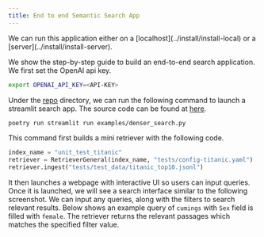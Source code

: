 ```yaml
---
title: End to end Semantic Search App
---
```


<Callout type="info">
  We can run this application either on a [localhost](../install/install-local) or a [server](../install/install-server).
</Callout>


We show the step-by-step guide to build an end-to-end search application. We first set the OpenAI api key.

```bash
export OPENAI_API_KEY=<API-KEY>
```

Under the [repo](https://github.com/denser-org/denser-retriever/tree/main) directory, we can run the following command to launch a streamlit search app. The source code can be found at [here](https://github.com/denser-org/denser-retriever/blob/main/examples/denser_search.py).

```bash
poetry run streamlit run examples/denser_search.py
```

This command first builds a mini retriever with the following code.

```python
index_name = "unit_test_titanic"
retriever = RetrieverGeneral(index_name, "tests/config-titanic.yaml")
retriever.ingest("tests/test_data/titanic_top10.jsonl")
```

It then launches a webpage with interactive UI so users can input queries. Once it is launched, we will see a search interface similar to the following screenshot. We can input any queries, along with the filters to search relevant results. Below shows an example query of `cumings` with `Sex` field is filled with `female`. The retriever returns the relevant passages which matches the specified filter value.


<Screenshot src={DenserSearch} alt="Denser Chat" className="shadow-xs" />
